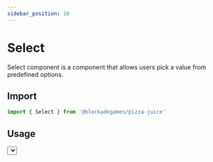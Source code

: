 ```yaml
---
sidebar_position: 10
---
```



# Select

Select component is a component that allows users pick a value from predefined options.

## Import
```jsx
import { Select } from '@blockadegames/pizza-juice'
```

## Usage

<Stack>
  <Select 
    label="Select example" 
    placeholder="Select an option" 
    options={[
      { value: '1', label: 'One' },
      { value: '2', label: 'Two' },
    ]} /> 
</Stack>

- - -

```jsx
const options = [
  { value: '1', label: 'One' },
  { value: '2', label: 'Two' },
]

<Select options={options} /> 
```


